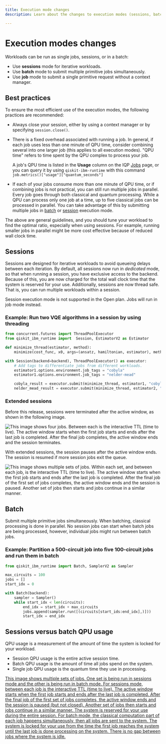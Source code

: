 ```yaml
---
title: Execution mode changes
description: Learn about the changes to execution modes (sessions, batch, and single jobs)

---
```


<span id="execution-modes"></span>

# Execution modes changes

Workloads can be run as single jobs, sessions, or in a batch:

- Use **sessions** mode for iterative workloads.
- Use **batch** mode to submit multiple primitive jobs simultaneously.
- Use **job** mode to submit a single primitive request without a context manager.


## Best practices

To ensure the most efficient use of the execution modes, the following practices are recommended:

- Always close your session, either by using a context manager or by specifying `session.close()`.
- There is a fixed overhead associated with running a job. In general, if each job uses less than one minute of QPU time, consider combining several into one larger job (this applies to all execution modes). "QPU time" refers to time spent by the QPU complex to process your job.

    A job's QPU time is listed in the **Usage** column on the IQP [Jobs](https://quantum.ibm.com/jobs) page, or you can  query it by using  `qiskit-ibm-runtime` with this command `job.metrics()["usage"]["quantum_seconds"]`

- If each of your jobs consume more than one minute of QPU time, or if combining jobs is not practical, you can still run multiple jobs in parallel. Every job goes through both classical and quantum processing. While a QPU can process only one job at a time, up to five classical jobs can be processed in parallel. You can take advantage of this by submitting multiple jobs in [batch](#divide) or [session](#two-vqe) execution mode.

The above are general guidelines, and you should tune your workload to find the optimal ratio, especially when using sessions. For example, running smaller jobs in parallel might be more cost effective because of reduced wall clock time.


## Sessions

Sessions are designed for iterative workloads to avoid queueing delays between each iteration. By default, all sessions now run in *dedicated* mode, so that when running a session, you have exclusive access to the backend.  Because of this, you are now charged for the total wall clock time that the system is reserved for your use. Additionally, sessions are now thread safe. That is, you can run multiple workloads within a session.

<Admonition type="note">
Session execution mode is not supported in the Open plan. Jobs will run in job mode instead.
</Admonition>

<span id="two-vqe"></span>
### Example: Run two VQE algorithms in a session by using threading

```python
from concurrent.futures import ThreadPoolExecutor
from qiskit_ibm_runtime import  Session, EstimatorV2 as Estimator

def minimize_thread(estimator, method):
    minimize(cost_func, x0, args=(ansatz, hamiltonian, estimator), method=method)

with Session(backend=backend), ThreadPoolExecutor() as executor:
    # Add tags to differentiate jobs from different workloads.
    estimator1.options.environment.job_tags = "cobyla"
    estimator1.options.environment.job_tags = "nelder-mead"

    cobyla_result = executor.submit(minimize_thread, estimator1, "cobyla").result()
    nelder_mead_result = executor.submit(minimize_thread, estimator2, "nelder-mead").result()
```

### Extended sessions

Before this release, sessions were terminated after the active window, as shown in the following image.

![This image shows four jobs.  Between each is the interactive TTL (time to live).  The active window starts when the first job starts and ends after the last job is completed. After the final job completes, the active window ends and the session terminates.](/images/run/sessions/SessionTTL.svg 'Figure 1: Session behavior prior to extended sessions')

With extended sessions, the session pauses after the active window ends. The session is resumed if more session jobs exit the queue.

![This image shows multiple sets of jobs.  Within each set, and between each job, is the interactive TTL (time to live).  The active window starts when the first job starts and ends after the last job is completed. After the final job of the first set of jobs completes, the active window ends and the session is paused.  Another set of jobs then starts and jobs continue in a similar manner.](/images/run/sessions/ExtendedSession.svg 'Figure 2: Extended sessions')

## Batch

Submit multiple primitive jobs simultaneously. When batching, classical processing is done in parallel. No session jobs can start when batch jobs are being processed, however, individual jobs might run between batch jobs.

<span id="divide"></span>
### Example: Partition a 500-circuit job into five 100-circuit jobs and run them in batch
```python
from qiskit_ibm_runtime import Batch, SamplerV2 as Sampler

max_circuits = 100
jobs = []
start_idx = 0

with Batch(backend):
    sampler = Sampler()
    while start_idx < len(circuits):
        end_idx = start_idx + max_circuits
        jobs.append(sampler.run([(circuits[start_ids:end_idx],)]))
        start_idx = end_idx
```

## Sessions versus batch QPU usage

QPU usage is a measurement of the amount of time the system is locked for your workload.

* Session QPU usage is the entire active session time.
* Batch QPU usage is the amount of time all jobs spend on the system.
* Single job QPU usage is the quantum time they use in processing.

[This image shows multiple sets of jobs.  One set is being run in sessions mode and the other is being run in batch mode.  For sessions mode, between each job is the interactive TTL (time to live).  The active window starts when the first job starts and ends after the last job is completed. After the final job of the first set of jobs completes, the active window ends and the session is paused (but not closed).  Another set of jobs then starts and jobs continue in a similar manner. The system is reserved for your use during the entire session.  For batch mode, the classical computation part of each job happens simultaneously, then all jobs are sent to the system.  The system is locked for your use from the time the first job reaches the system until the last job is done processing on the system.  There is no gap between jobs where the system is idle.](/images/run/execution-modes/SessionVsBatch.svg 'Sessions compared to batch')
